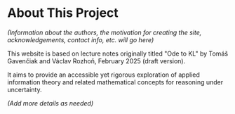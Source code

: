 # About This Project

_(Information about the authors, the motivation for creating the site, acknowledgements, contact info, etc. will go here)_

This website is based on lecture notes originally titled "Ode to KL" by Tomáš Gavenčiak and Václav Rozhoň, February 2025 (draft version).

It aims to provide an accessible yet rigorous exploration of applied information theory and related mathematical concepts for reasoning under uncertainty.

_(Add more details as needed)_
